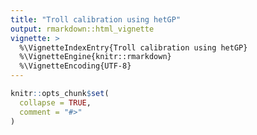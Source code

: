 ```yaml
---
title: "Troll calibration using hetGP"
output: rmarkdown::html_vignette
vignette: >
  %\VignetteIndexEntry{Troll calibration using hetGP}
  %\VignetteEngine{knitr::rmarkdown}
  %\VignetteEncoding{UTF-8}
---
```


```r
knitr::opts_chunk$set(
  collapse = TRUE,
  comment = "#>"
)
```

